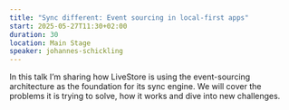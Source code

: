 ```yaml
---
title: "Sync different: Event sourcing in local-first apps"
start: 2025-05-27T11:30+02:00
duration: 30
location: Main Stage
speaker: johannes-schickling
---
```


In this talk I’m sharing how LiveStore is using the event-sourcing architecture as the foundation for its sync engine. We will cover the problems it is trying to solve, how it works and dive into new challenges.
